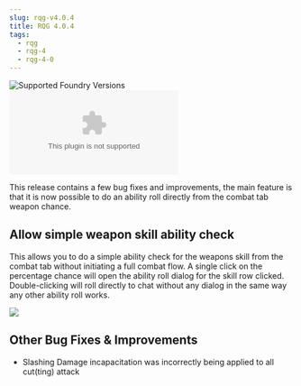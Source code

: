 ```yaml
---
slug: rqg-v4.0.4
title: RQG 4.0.4
tags:
  - rqg
  - rqg-4
  - rqg-4-0
---
```


![Supported Foundry Versions](https://img.shields.io/endpoint?url=https://foundryshields.com/version?url=https://github.com/sun-dragon-cult/fvtt-system-rqg/releases/download/v4.0.4/system.json)
![Download Count](https://img.shields.io/github/downloads/sun-dragon-cult/fvtt-system-rqg/v4.0.4/rqg.zip)

This release contains a few bug fixes and improvements, the main feature is that it is now possible
to do an ability roll directly from the combat tab weapon chance.

## Allow simple weapon skill ability check

<GithubIssue issue="768" repo="fvtt-system-rqg" />

This allows you to do a simple ability check for the weapons skill from the combat tab without
initiating a full combat flow. A single click on the percentage chance will open the ability roll
dialog for the skill row clicked. Double-clicking will roll directly to chat without any dialog in
the same way any other ability roll works.

![](chat-direct-ability-roll.png)

## Other Bug Fixes & Improvements

- Slashing Damage incapacitation was incorrectly being applied to all cut(ting) attack
  <GithubIssue issue="764" repo="fvtt-system-rqg" />
